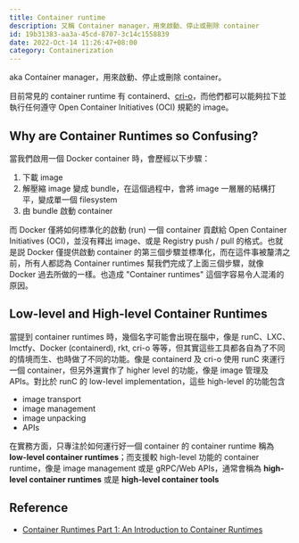 ```yaml
---
title: Container runtime
description: 又稱 Container manager，用來啟動、停止或刪除 container
id: 19b31383-aa3a-45cd-8707-3c14c1558839
date: 2022-Oct-14 11:26:47+08:00
category: Containerization
---
```


aka Container manager，用來啟動、停止或刪除 container。

目前常見的 container runtime 有 containerd、[cri-o](https://github.com/cri-o/cri-o)，而他們都可以能夠拉下並執行任何遵守 Open Container Initiatives (OCI) 規範的 image。

## Why are Container Runtimes so Confusing?

當我們啟用一個 Docker container 時，會歷經以下步驟：

1. 下載 image
2. 解壓縮 image 變成 bundle，在這個過程中，會將 image 一層層的結構打平，變成單一個 filesystem
3. 由 bundle 啟動 container

而 Docker 僅將如何標準化的啟動 (run) 一個 container 貢獻給 Open Container Initiatives (OCI)，並沒有釋出 image、或是 Registry push / pull 的格式。也就是説 Docker 僅提供啟動 container 的第三個步驟並標準化，而在這件事被釐清之前，所有人都認為 Container runtimes 幫我們完成了上面三個步驟，就像 Docker 過去所做的一樣。也造成 "Container runtimes" 這個字容易令人混淆的原因。

## Low-level and High-level Container Runtimes

當提到 container runtimes 時，幾個名字可能會出現在腦中，像是 runC、LXC、lmctfy、Docker (containerd), rkt, cri-o 等等，但其實這些工具都各自為了不同的情境而生、也時做了不同的功能。像是 containerd 及 cri-o 使用 runC 來運行一個 container，但另外還實作了 higher level 的功能，像是 image 管理及 APIs。對比於 runC 的 low-level implementation，這些 high-level 的功能包含

- image transport
- image management
- image unpacking
- APIs

在實務方面，只專注於如何運行好一個 container 的 container runtime 稱為 **low-level container runtimes**；而支援較 high-level 功能的 container runtime，像是 image management 或是 gRPC/Web APIs，通常會稱為 **high-level container runtimes** 或是 **high-level container tools**

## Reference

- [Container Runtimes Part 1: An Introduction to Container Runtimes](https://www.ianlewis.org/en/container-runtimes-part-1-introduction-container-r)